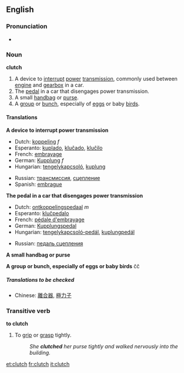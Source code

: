 ==English==
===Pronunciation===
{{wikipedia}}
*{{audio|en-us-clutch.ogg|Audio (US)}}

===Noun===
'''clutch'''

#A device to [[interrupt]] [[power]] [[transmission]], commonly used between [[engine]] and [[gearbox]] in a car.
#The [[pedal]] in a car that disengages power transmission.
#A small [[handbag]] or [[purse]].
#A [[group]] or [[bunch]], especially of [[eggs]] or baby [[birds]].

====Translations====
'''A device to interrupt power transmission'''
{{top}}
*Dutch: [[koppeling]] ''f''
*Esperanto: [[kuplado]], [[kluĉado]], [[kluĉilo]]
*French: [[embrayage]]
*German: [[Kupplung]] ''f''
*Hungarian: [[tengelykapcsoló]], [[kuplung]]
{{mid}}
*Russian: [[трансмиссия]], [[сцепление]]
*Spanish: [[embrague]]
{{bottom}}


'''The pedal in a car that disengages power transmission'''
{{top}}
*Dutch: [[ontkoppelingspedaal]] ''m''
*Esperanto: [[kluĉpedalo]]
*French: [[pédale d'embrayage]]
*German: [[Kupplungspedal]]
*Hungarian: [[tengelykapcsoló-pedál]], [[kuplungpedál]]
{{mid}}
*Russian: [[педаль сцепления]]
{{bottom}}

'''A small handbag or purse'''
{{top}}
{{mid}}
{{bottom}}

'''A group or bunch, especially of eggs or baby birds'''
{{top}}
{{mid}}ĉĉ
{{bottom}}

=====Translations to be checked=====
{{checktrans}}
*Chinese: [[離合器]], [[極力子]]

===Transitive verb===
'''to clutch'''

#To [[grip]] or [[grasp]] tightly.
#:''She '''clutched''' her purse tightly and walked nervously into the building.''

[[et:clutch]]
[[fr:clutch]]
[[it:clutch]]